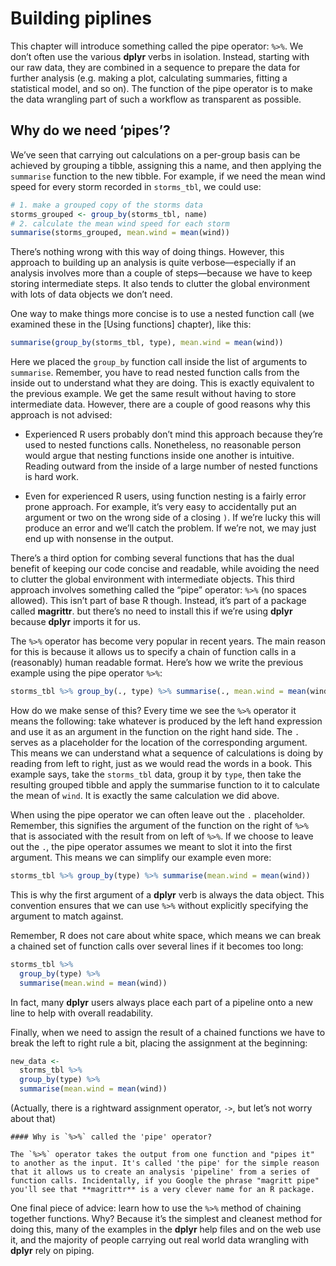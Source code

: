 # Building piplines

This chapter will introduce something called the pipe operator: `%>%`. We don't often use the various **dplyr** verbs in isolation. Instead, starting with our raw data, they are combined in a sequence to prepare the data for further analysis (e.g. making a plot, calculating summaries, fitting a statistical model, and so on). The function of the pipe operator is to make the data wrangling part of such a workflow as transparent as possible.

## Why do we need 'pipes'?

We've seen that carrying out calculations on a per-group basis can be achieved by grouping a tibble, assigning this a name, and then applying the `summarise` function to the new tibble. For example, if we need the mean wind speed for every storm recorded in `storms_tbl`, we could use:
```r
# 1. make a grouped copy of the storms data
storms_grouped <- group_by(storms_tbl, name)
# 2. calculate the mean wind speed for each storm
summarise(storms_grouped, mean.wind = mean(wind))
```
There's nothing wrong with this way of doing things. However, this approach to building up an analysis is quite verbose---especially if an analysis involves more than a couple of steps---because we have to keep storing intermediate steps. It also tends to clutter the global environment with lots of data objects we don't need.

One way to make things more concise is to use a nested function call (we examined these in the [Using functions] chapter), like this:
```r
summarise(group_by(storms_tbl, type), mean.wind = mean(wind))
```
Here we placed the `group_by` function call inside the list of arguments to `summarise`. Remember, you have to read nested function calls from the inside out to understand what they are doing. This is exactly equivalent to the previous example. We get the same result without having to store intermediate data. However, there are a couple of good reasons why this approach is not advised:

* Experienced R users probably don't mind this approach because they're used to nested functions calls. Nonetheless, no reasonable person would argue that nesting functions inside one another is intuitive. Reading outward from the inside of a large number of nested functions is hard work.

* Even for experienced R users, using function nesting is a fairly error prone approach. For example, it's very easy to accidentally put an argument or two on the wrong side of a closing `)`. If we're lucky this will produce an error and we'll catch the problem. If we're not, we may just end up with nonsense in the output.

There's a third option for combing several functions that has the dual benefit of keeping our code concise and readable, while avoiding the need to clutter the global environment with intermediate objects. This third approach involves something called the "pipe" operator: `%>%` (no spaces allowed). This isn't part of base R though. Instead, it's part of a package called **magrittr**.  but there's no need to install this if we're using **dplyr** because **dplyr** imports it for us. 

The `%>%` operator has become very popular in recent years. The main reason for this is because it allows us to specify a chain of function calls in a (reasonably) human readable format. Here's how we write the previous example using the pipe operator `%>%`:
```r
storms_tbl %>% group_by(., type) %>% summarise(., mean.wind = mean(wind))
```
How do we make sense of this? Every time we see the `%>%` operator it means the following: take whatever is produced by the left hand expression and use it as an argument in the function on the right hand side. The `.` serves as a placeholder for the location of the corresponding argument. This means we can understand what a sequence of calculations is doing by reading from left to right, just as we would read the words in a book. This example says, take the `storms_tbl` data, group it by `type`, then take the resulting grouped tibble and apply the summarise function to it to calculate the mean of `wind`. It is exactly the same calculation we did above.

When using the pipe operator we can often leave out the `.` placeholder. Remember, this signifies the argument of the function on the right of `%>%` that is associated with the result from on left of `%>%`. If we choose to leave out the `.`, the pipe operator assumes we meant to slot it into the first argument. This means we can simplify our example even more:  
```r
storms_tbl %>% group_by(type) %>% summarise(mean.wind = mean(wind))
```
This is why the first argument of a **dplyr** verb is always the data object. This convention ensures that we can use `%>%` without explicitly specifying the argument to match against.

Remember, R does not care about white space, which means we can break a chained set of function calls over several lines if it becomes too long:
```r
storms_tbl %>% 
  group_by(type) %>% 
  summarise(mean.wind = mean(wind))
```
In fact, many **dplyr** users always place each part of a pipeline onto a new line to help with overall readability.

Finally, when we need to assign the result of a chained functions we have to break the left to right rule a bit, placing the assignment at the beginning: 
```r
new_data <- 
  storms_tbl %>% 
  group_by(type) %>% 
  summarise(mean.wind = mean(wind))
```
(Actually, there is a rightward assignment operator, `->`, but let's not worry about that)

```block
#### Why is `%>%` called the 'pipe' operator? 

The `%>%` operator takes the output from one function and "pipes it" to another as the input. It's called 'the pipe' for the simple reason that it allows us to create an analysis 'pipeline' from a series of function calls. Incidentally, if you Google the phrase "magritt pipe" you'll see that **magrittr** is a very clever name for an R package.
```

One final piece of advice: learn how to use the `%>%` method of chaining together functions. Why? Because it's the simplest and cleanest method for doing this, many of the examples in the **dplyr** help files and on the web use it, and the majority of people carrying out real world data wrangling with **dplyr** rely on piping.










